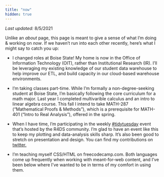 ```yaml
---
title: "now"
hidden: true
---
```


*Last updated:* 8/5/2021

Unlike an *about* page, this page is meant to give a sense of what I'm doing & working on *now*. If we haven't run into each other recently, here's what I might say to catch you up:

- I changed roles at Boise State! My home is now in the Office of Information Technology (OIT), rather than Institutional Research (IR). I'll be leveraging my existing knowledge of our student data warehouse to help improve our ETL, and build capacity in our cloud-based warehouse environments.

- I'm taking classes part-time. While I'm formally a non-degree-seeking student at Boise State, I'm basically following the core curriculum for a math major. Last year I completed multivarible calculus and an intro to linear algebra course. This fall I intend to take MATH-287 ("Mathematical Proofs & Methods"), which is a prerequisite for MATH-401 ("Intro to Real Analysis"), offered in the spring.

- When I have time, I'm participating in the weekly [#tidytuesday](https://github.com/rfordatascience/tidytuesday) event that's hosted by the R4DS community. I'm glad to have an event like this to keep my plotting and data-analysis skills sharp. It's also been good to stretch on presentation and design. You can find my contributions on [twitter.](https://twitter.com/search?q=%23tidytuesday%20(from%3Amooreaw_%20OR%20from%3Andrewwm)&src=typed_query&f=live){target="_blank"}

- I'm teaching myself CSS/HTML on freecodecamp.com. Both languages come up frequently when working with meant-for-web content, and I've been below where I've wanted to be in terms of my comfort in using them.
